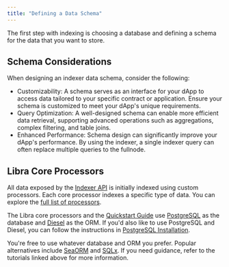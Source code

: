 ```yaml
---
title: "Defining a Data Schema"
---
```


The first step with indexing is choosing a database and defining a schema for the data that you want to store.

## Schema Considerations

When designing an indexer data schema, consider the following:

- Customizability: A schema serves as an interface for your dApp to access data tailored to your specific contract or application.
  Ensure your schema is customized to meet your dApp's unique requirements.
- Query Optimization: A well-designed schema can enable more efficient data retrieval, supporting advanced operations such as aggregations, complex filtering, and table joins.
- Enhanced Performance: Schema design can significantly improve your dApp's performance.
  By using the indexer, a single indexer query can often replace multiple queries to the fullnode.

## Libra Core Processors

All data exposed by the [Indexer API](/build/indexer/indexer-api) is initially indexed using custom processors.
Each core processor indexes a specific type of data.
You can explore the [full list of processors](https://github.com/libra2org/aptos-indexer-processors-v2/blob/main/processor/src/db/schema.rs).

The Libra core processors and the [Quickstart Guide](/build/indexer/indexer-sdk/quickstart) use [PostgreSQL](https://www.postgresql.org/) as the database and [Diesel](https://diesel.rs/) as the ORM.
If you'd also like to use PostgreSQL and Diesel, you can follow the instructions in [PostgreSQL Installation](/build/indexer/indexer-sdk/quickstart#postgresql-installation).

You're free to use whatever database and ORM you prefer.
Popular alternatives include [SeaORM](https://www.sea-ql.org/SeaORM/) and [SQLx](https://github.com/launchbadge/sqlx).
If you need guidance, refer to the tutorials linked above for more information.

